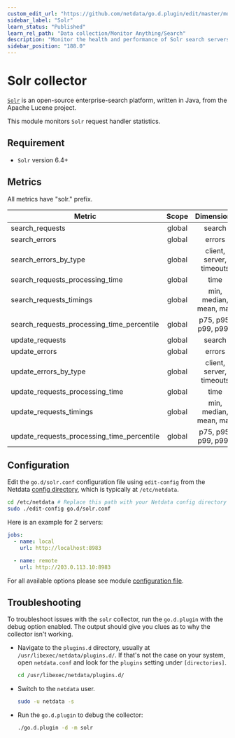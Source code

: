 ```yaml
---
custom_edit_url: "https://github.com/netdata/go.d.plugin/edit/master/modules/solr/README.md"
sidebar_label: "Solr"
learn_status: "Published"
learn_rel_path: "Data collection/Monitor Anything/Search"
description: "Monitor the health and performance of Solr search servers with zero configuration, per-second metric granularity, and interactive visualizations."
sidebar_position: "188.0"
---
```



# Solr collector

[`Solr`](https://lucene.apache.org/solr/) is an open-source enterprise-search platform, written in Java, from the Apache
Lucene project.

This module monitors `Solr` request handler statistics.

## Requirement

- `Solr` version 6.4+

## Metrics

All metrics have "solr." prefix.

| Metric                                     | Scope  |        Dimensions        |    Units     |
|--------------------------------------------|:------:|:------------------------:|:------------:|
| search_requests                            | global |          search          |  requests/s  |
| search_errors                              | global |          errors          |   errors/s   |
| search_errors_by_type                      | global | client, server, timeouts |   errors/s   |
| search_requests_processing_time            | global |           time           | milliseconds |
| search_requests_timings                    | global |  min, median, mean, max  | milliseconds |
| search_requests_processing_time_percentile | global |   p75, p95, p99, p999    | milliseconds |
| update_requests                            | global |          search          |  requests/s  |
| update_errors                              | global |          errors          |   errors/s   |
| update_errors_by_type                      | global | client, server, timeouts |   errors/s   |
| update_requests_processing_time            | global |           time           | milliseconds |
| update_requests_timings                    | global |  min, median, mean, max  | milliseconds |
| update_requests_processing_time_percentile | global |   p75, p95, p99, p999    | milliseconds |

## Configuration

Edit the `go.d/solr.conf` configuration file using `edit-config` from the
Netdata [config directory](/docs/getting-started/manage-and-configure/configuration), which is typically at `/etc/netdata`.

```bash
cd /etc/netdata # Replace this path with your Netdata config directory
sudo ./edit-config go.d/solr.conf
```

Here is an example for 2 servers:

```yaml
jobs:
  - name: local
    url: http://localhost:8983

  - name: remote
    url: http://203.0.113.10:8983

```

For all available options please see
module [configuration file](https://github.com/netdata/go.d.plugin/blob/master/config/go.d/solr.conf).

## Troubleshooting

To troubleshoot issues with the `solr` collector, run the `go.d.plugin` with the debug option enabled. The output
should give you clues as to why the collector isn't working.

- Navigate to the `plugins.d` directory, usually at `/usr/libexec/netdata/plugins.d/`. If that's not the case on
  your system, open `netdata.conf` and look for the `plugins` setting under `[directories]`.

  ```bash
  cd /usr/libexec/netdata/plugins.d/
  ```

- Switch to the `netdata` user.

  ```bash
  sudo -u netdata -s
  ```

- Run the `go.d.plugin` to debug the collector:

  ```bash
  ./go.d.plugin -d -m solr
  ```
